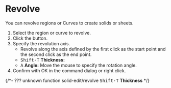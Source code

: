 
# Revolve

<Reference shortcut="" command="Revolve" button="Right of Command Bar" />

You can revolve regions or Curves to create solids or sheets.

1. Select the region or curve to revolve.
2. Click the button.
3. Specify the revolution axis. 
   - Revolve along the axis defined by the first click as the start point and the second click as the end point.
   - <kbd>Shift-T</kbd> **Thickness:**
   - <kbd>A</kbd> **Angle:** Move the mouse to specify the rotation angle.
5. Confirm with OK in the command dialog or right click.

{/*-  ??? unknown function 
solid-edit/revolve
<kbd>Shift-T</kbd> **Thickness**
*/}

